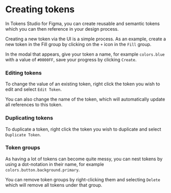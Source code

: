 # Creating tokens

In Tokens Studio for Figma, you can create reusable and semantic tokens which you can then reference in your design process.

Creating a new token via the UI is a simple process. As an example, create a new token in the Fill group by clicking on the `+` icon in the `Fill` group.

In the modal that appears, give your token a name, for example `colors.blue` with a value of `#0000FF`, save your progress by clicking `Create`.

### Editing tokens
To change the value of an existing token, right click the token you wish to edit and select `Edit Token`.

You can also change the name of the token, which will automatically update all references to this token.

### Duplicating tokens
To duplicate a token, right click the token you wish to duplicate and select `Duplicate Token`.

### Token groups
As having a lot of tokens can become quite messy, you can nest tokens by using a dot-notation in their name, for example `colors.button.background.primary`.

You can remove token groups by right-clicking them and selecting `Delete` which will remove all tokens under that group.
